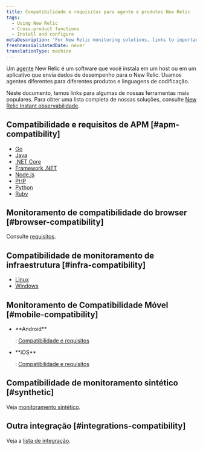 ```yaml
---
title: Compatibilidade e requisitos para agente e produtos New Relic
tags:
  - Using New Relic
  - Cross-product functions
  - Install and configure
metaDescription: 'For New Relic monitoring solutions, links to important compatibility and requirements documentation.'
freshnessValidatedDate: never
translationType: machine
---
```


Um [agente](/docs/using-new-relic/welcome-new-relic/get-started/glossary#agent) New Relic é um software que você instala em um host ou em um aplicativo que envia dados de desempenho para o New Relic. Usamos agentes diferentes para diferentes produtos e linguagens de codificação.

Neste documento, temos links para algumas de nossas ferramentas mais populares. Para obter uma lista completa de nossas soluções, consulte [New Relic Instant observabilidade](https://newrelic.com/instant-observability/).

## Compatibilidade e requisitos de APM [#apm-compatibility]

* [Go](/docs/agents/go-agent/get-started/go-agent-compatibility-requirements)
* [Java](/docs/compatibility-requirements-java-agent)
* [.NET Core](/docs/agents/net-agent/installation/compatibility-requirements-net-core-agent)
* [Framework .NET](/docs/agents/net-agent/getting-started/compatibility-requirements-net-agent)
* [Node.js](/docs/agents/nodejs-agent/getting-started/compatibility-requirements-nodejs-agent)
* [PHP](/docs/agents/php-agent/getting-started/php-agent-compatibility-requirements)
* [Python](/docs/agents/python-agent/getting-started/compatibility-requirements-python-agent)
* [Ruby](/docs/agents/ruby-agent/getting-started/new-relic-ruby#compat)

## Monitoramento de compatibilidade do browser [#browser-compatibility]

Consulte [<InlinePopover type="browser"/>requisitos](/docs/browser/new-relic-browser/getting-started/compatibility-requirements-browser-monitoring).

## Compatibilidade de monitoramento de infraestrutura [#infra-compatibility]

* [Linux](/docs/infrastructure/new-relic-infrastructure/getting-started/compatibility-requirements-new-relic-infrastructure)
* [Windows](/docs/infrastructure/new-relic-infrastructure/getting-started/compatibility-requirements-new-relic-infrastructure)

## Monitoramento de Compatibilidade Móvel [#mobile-compatibility]

* <DNT>
    **Android**
  </DNT>

  : [Compatibilidade e requisitos](/docs/mobile-monitoring/new-relic-mobile-android/get-started/new-relic-android-compatibility-requirements)

* <DNT>
    **iOS**
  </DNT>

  : [Compatibilidade e requisitos](/docs/mobile-monitoring/new-relic-mobile-ios/get-started/new-relic-ios-compatibility-requirements)

## Compatibilidade de monitoramento sintético [#synthetic]

Veja [monitoramento sintético](/docs/synthetics/new-relic-synthetics/getting-started/introduction-new-relic-synthetics#compatibility).

## Outra integração [#integrations-compatibility]

Veja a [lista de integração](https://newrelic.com/instant-observability).

